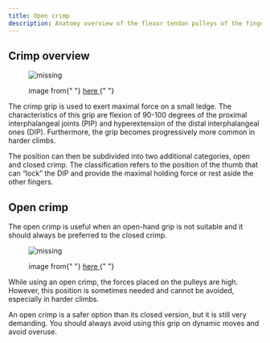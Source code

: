 ```yaml
---
title: Open crimp
description: Anatomy overview of the flexor tendon pulleys of the finger
---
```


## Crimp overview


<figure>
  <img src={OpenClosed} alt="missing" />
  <figcaption>
    <p>
      image from{" "}
      <a href="https://www.mapleclinic.ie/bloghome/fingerpulleyinjury/open-hand-grip/">
        here
      </a>{" "}
    </p>
  </figcaption>
</figure>

The crimp grip is used to exert maximal force on a small ledge. The characteristics of this grip are flexion of 90-100 degrees of the proximal interphalangeal joints (PIP) and hyperextension of the distal interphalangeal ones (DIP). Furthermore, the grip becomes progressively more common in harder climbs.

The position can then be subdivided into two additional categories, open and closed crimp. The classification refers to the position of the thumb that can “lock” the DIP and provide the maximal holding force or rest aside the other fingers.

## Open crimp

The open crimp is useful when an open-hand grip is not suitable and it should always be preferred to the closed crimp.

<figure>
  <img src={OpenCrimp} alt="missing" />
  <figcaption>
    <p>
      image from{" "}
      <a href="https://outdoorinquirer.com/crimp-grips-climbing-technique/">
        here
      </a>{" "}
    </p>
  </figcaption>
</figure>

While using an open crimp, the forces placed on the pulleys are high. However, this position is sometimes needed and cannot be avoided, especially in harder climbs.

An open crimp is a safer option than its closed version, but it is still very demanding. You should always avoid using this grip on dynamic moves and avoid overuse.
